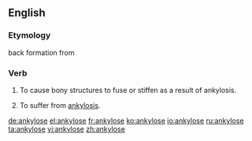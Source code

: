 ==English==
===Etymology===
back formation from {{term|ankylosis}}

===Verb===
{{en-verb|ankylos|es}}

# {{transitive|pathology}} To cause bony structures to fuse or stiffen as a result of ankylosis.
# {{intransitive|pathology}} To suffer from [[ankylosis]].

[[de:ankylose]]
[[el:ankylose]]
[[fr:ankylose]]
[[ko:ankylose]]
[[io:ankylose]]
[[ru:ankylose]]
[[ta:ankylose]]
[[vi:ankylose]]
[[zh:ankylose]]